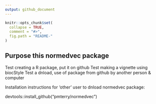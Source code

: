 ```yaml
---
output: github_document
---
```


<!-- README.md is generated from README.Rmd. Please edit that file -->

```r
knitr::opts_chunk$set(
  collapse = TRUE,
  comment = "#>",
  fig.path = "README-"
)
```

## Purpose this normedvec package

Test creating a R package, put it on github
Test making a vignette using biocStyle
Test a dnload, use of package from github by another person & computer

Installation instructions for 'other' user to dnload normedvec package:

devtools::install_github("pmterry/normedvec")
